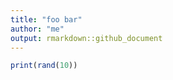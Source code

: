 ```yaml
---
title: "foo bar"
author: "me"
output: rmarkdown::github_document
---
```



```r
print(rand(10))
```